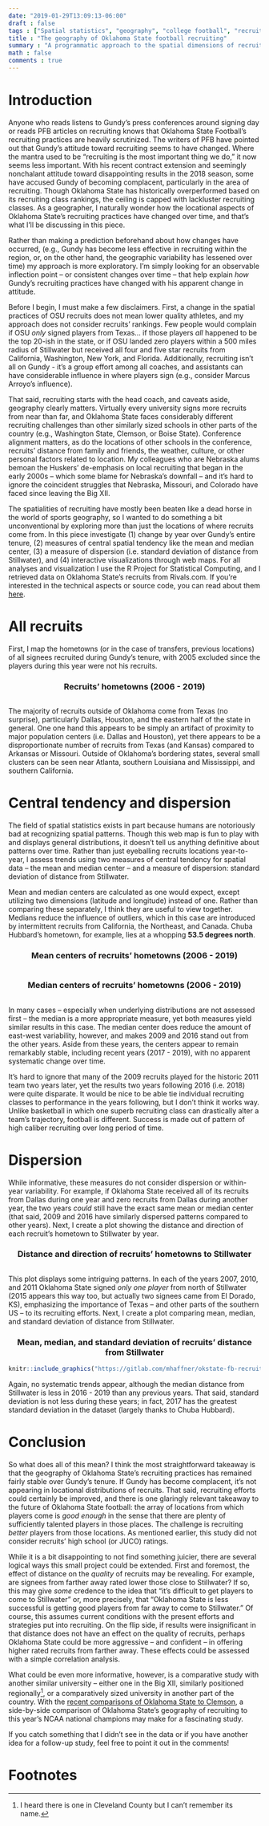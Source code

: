 ```yaml
---
date: "2019-01-29T13:09:13-06:00"
draft : false
tags : ["Spatial statistics", "geography", "college football", "recruiting"]
title : "The geography of Oklahoma State football recruiting"
summary : "A programmatic approach to the spatial dimensions of recruiting over time"
math : false
comments : true
---
```


# Introduction
Anyone who reads listens to Gundy's press conferences around signing day or
reads PFB articles on recruiting knows that Oklahoma State Football's recruiting
practices are heavily scrutinized. The writers of PFB have pointed out that
Gundy's attitude toward recruiting seems to have changed. Where the mantra used
to be "recruiting is the most important thing we do," it now seems less
important. With his recent contract extension and seemingly nonchalant attitude
toward disappointing results in the 2018 season, some have accused Gundy of
becoming complacent, particularly in the area of recruiting. Though Oklahoma
State has historically overperformed based on its recruiting class rankings, the
ceiling is capped with lackluster recruiting classes. As a geographer, I
naturally wonder how the locational aspects of Oklahoma State's recruiting
practices have changed over time, and that's what I'll be discussing in this
piece.

Rather than making a prediction beforehand about how changes have occurred,
(e.g., Gundy has become less effective in recruiting within the region, or, on
the other hand, the geographic variability has lessened over time) my approach
is more exploratory. I'm simply looking for an observable inflection point -- or
consistent changes over time -- that help explain *how* Gundy's recruiting
practices have changed with his apparent change in attitude.

Before I begin, I must make a few disclaimers. First, a change in the spatial
practices of OSU recruits does not mean lower quality athletes, and my approach
does not consider recruits' rankings. Few people would complain if OSU *only*
signed players from Texas... if those players *all* happened to be the top
20-ish in the state, or if OSU landed zero players within a 500 miles radius of
Stillwater but received all four and five star recruits from California,
Washington, New York, and Florida. Additionally, recruiting isn't all on Gundy -
it's a group effort among all coaches, and assistants can have considerable
influence in where players sign (e.g., consider Marcus Arroyo's influence).

That said, recruiting starts with the head coach, and caveats aside, geography
clearly matters. Virtually every university signs more recruits from near than
far, and Oklahoma State faces considerably different recruiting challenges than
other similarly sized schools in other parts of the country (e.g., Washington
State, Clemson, or Boise State). Conference alignment matters, as do the
locations of other schools in the conference, recruits' distance from family and
friends, the weather, culture, or other personal factors related to location. My
colleagues who are Nebraska alums bemoan the Huskers' de-emphasis on local
recruiting that began in the early 2000s -- which some blame for Nebraska's
downfall -- and it's hard to ignore the coincident struggles that Nebraska,
Missouri, and Colorado have faced since leaving the Big XII.

The spatialities of recruiting have mostly been beaten like a dead horse in the
world of sports geography, so I wanted to do something a bit unconventional by
exploring more than just the locations of where recruits come from. In this
piece investigate (1) change by year over Gundy's entire tenure, (2) measures of
central spatial tendency like the mean and median center, (3) a measure of
dispersion (i.e. standard deviation of distance from Stillwater), and (4)
interactive visualizations through web maps. For all analyses and visualization
I use the R Project for Statistical Computing, and I retrieved data on Oklahoma
State's recruits from Rivals.com. If you're interested in the technical aspects
or source code, you can read about them
[here](mhaffner.github.io/posts/osu-fb-recruiting-tech.html).

# All recruits
First, I map the hometowns (or in the case of transfers, previous
locations) of all signees recruited during Gundy's tenure, with 2005 excluded
since the players during this year were not his recruits.

<div style="text-align: center;">
### Recruits' hometowns (2006 - 2019)
</div>
```r
```

The majority of recruits outside of Oklahoma come from Texas (no surprise),
particularly Dallas, Houston, and the eastern half of the state in general. One
one hand this appears to be simply an artifact of proximity to major population
centers (i.e. Dallas and Houston), yet there appears to be a disproportionate
number of recruits from Texas (and Kansas) compared to Arkansas or Missouri.
Outside of Oklahoma's bordering states, several small clusters can be seen near
Atlanta, southern Louisiana and Mississippi, and southern California.

# Central tendency and dispersion
The field of spatial statistics exists in part because humans are notoriously
bad at recognizing spatial patterns. Though this web map is fun to play with and
displays general distributions, it doesn't tell us anything definitive about
patterns over time. Rather than just eyeballing recruits locations year-to-year,
I assess trends using two measures of central tendency for spatial data -- the
mean and median center -- and a measure of dispersion: standard deviation of
distance from Stillwater.
 
Mean and median centers are calculated as one would expect, except utilizing two
dimensions (latitude and longitude) instead of one. Rather than comparing these
separately, I think they are useful to view together. Medians reduce the
influence of outliers, which in this case are introduced by intermittent
recruits from California, the Northeast, and Canada. Chuba Hubbard's hometown,
for example, lies at a whopping **53.5 degrees north**. 

<div style="text-align: center;">
### Mean centers of recruits' hometowns (2006 - 2019)
</div>
```r
```

<div style="text-align: center;">
### Median centers of recruits' hometowns (2006 - 2019)
</div>
```r
```
In many cases --
especially when underlying distributions are not assessed first -- the median is
a more appropriate measure, yet both measures yield similar results in this case. The
median center does reduce the amount of east-west
variability, however, and makes 2009 and 2016 stand out from the other years.  Aside from
these years, the centers appear to remain remarkably stable, including recent
years (2017 - 2019), with no apparent systematic change over time.

It's hard to ignore that many of the 2009 recruits played for the historic 2011
team two years later, yet the results two years following 2016 (i.e. 2018) were
quite disparate. It would be nice to be able tie individual recruiting classes
to performance in the years following, but I don't think it works way. Unlike
basketball in which one superb recruiting class can drastically alter a team's
trajectory, football is different. Success is made out of pattern of high
caliber recruiting over long period of time.

# Dispersion
While informative, these measures do not consider dispersion or within-year
variability. For example, if Oklahoma State received all of its recruits from
Dallas during one year and zero recruits from Dallas during another year, the
two years *could* still have the exact same mean or median center (that said,
2009 and 2016 have similarly dispersed patterns compared to other years). Next,
I create a plot showing the distance and direction of each recruit's hometown to
Stillwater by year.

<div style="text-align: center;">
### Distance and direction of recruits' hometowns to Stillwater
</div>
```r
```

This plot displays some intriguing patterns. In each of the years 2007, 2010,
and 2011 Oklahoma State signed *only one player* from north of Stillwater (2015
appears this way too, but actually two signees came from El Dorado, KS),
emphasizing the importance of Texas -- and other parts of the southern US -- to
its recruiting efforts. Next, I create a plot comparing mean, median, and
standard deviation of distance from Stillwater.

<div style="text-align: center;">
### Mean, median, and standard deviation of recruits' distance from Stillwater
</div>
```r
knitr::include_graphics("https://gitlab.com/mhaffner/okstate-fb-recruiting/raw/master/img/summary.png")
```

Again, no systematic trends appear, although the median distance from Stillwater
is less in 2016 - 2019 than any previous years. That said, standard deviation is
not less during these years; in fact, 2017 has the greatest standard deviation
in the dataset (largely thanks to Chuba Hubbard).

# Conclusion
So what does all of this mean? I think the most straightforward takeaway is that
the geography of Oklahoma State's recruiting practices has remained fairly
stable over Gundy's tenure. If Gundy has become complacent, it's not appearing
in locational distributions of recruits. That said, recruiting efforts could
certainly be improved, and there is one glaringly relevant takeaway to the
future of Oklahoma State football: the array of locations from which players
come is *good enough* in the sense that there are plenty of sufficiently
talented players in those places. The challenge is recruiting *better* players
from those locations. As mentioned earlier, this study did not consider
recruits' high school (or JUCO) ratings.

While it is a bit disappointing to not find something juicier, there are several
logical ways this small project could be extended. First and foremost, the
effect of distance on the *quality* of recruits may be revealing. For example,
are signees from farther away rated lower those close to Stillwater? If so, this
may give *some* credence to the idea that "it's difficult to get players to come
to Stillwater" or, more precisely, that "Oklahoma State is less successful is
getting good players from far away to come to Stillwater." Of course, this
assumes current conditions with the present efforts and strategies put into
recruiting. On the flip side, if results were insignificant in that distance
does not have an effect on the quality of recruits, perhaps Oklahoma State could
be more aggressive -- and confident -- in offering higher rated recruits from
farther away. These effects could be assessed with a simple correlation
analysis.

What could be even more informative, however, is a comparative study with
another similar university -- either one in the Big XII, similarly positioned
regionally[^1], or a comparatively sized university in another part of the
country. With the [recent comparisons of Oklahoma State to
Clemson](https://pistolsfiringblog.com/reader-thoughts-what-does-an-oklahoma-state-clemson-comp-look-like/),
a side-by-side comparison of Oklahoma State's geography of recruiting to this
year's NCAA national champions may make for a fascinating study.

If you catch something that I didn't see in the data or if you have another idea
for a follow-up study, feel free to point it out in the comments!

# Footnotes

[^1]: I heard there is one in Cleveland County but I can't remember its name.
